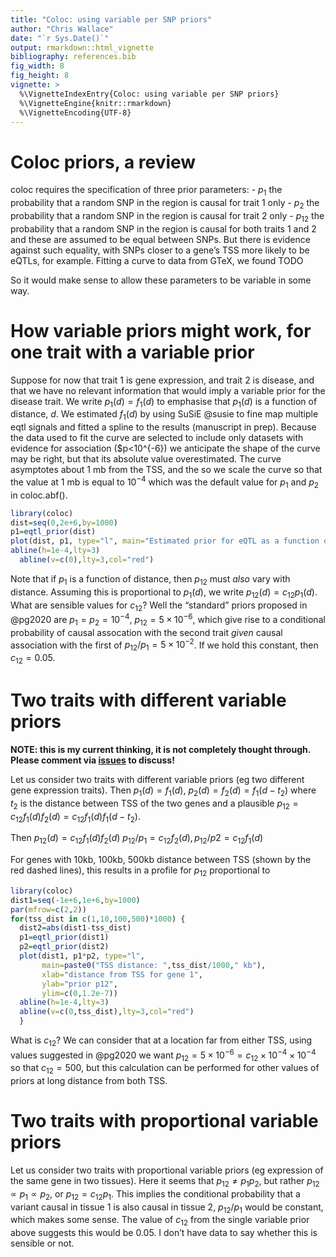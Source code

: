 ```yaml
---
title: "Coloc: using variable per SNP priors"
author: "Chris Wallace"
date: "`r Sys.Date()`"
output: rmarkdown::html_vignette
bibliography: references.bib  
fig_width: 8
fig_height: 8
vignette: >
  %\VignetteIndexEntry{Coloc: using variable per SNP priors}
  %\VignetteEngine{knitr::rmarkdown}
  %\VignetteEncoding{UTF-8}
---
```


# Coloc priors, a review

coloc requires the specification of three prior parameters:
- $p_1$ the probability that a random SNP in the region is causal for trait 1 only
- $p_2$ the probability that a random SNP in the region is causal for trait 2 only
- $p_{12}$ the probability that a random SNP in the region is causal for both traits 1 and 2
and these are assumed to be equal between SNPs.  But there is evidence against such equality, with SNPs closer to a gene's TSS more likely to be eQTLs, for example.  Fitting a curve to data from GTeX, we found TODO

So it would make sense to allow these parameters to be variable in some way.

# How variable priors might work, for one trait with a variable prior

<!-- There are constraints on the priors.  For example, at any SNP, $p_1 + p_2 + p_{12} << 1$.  But there are logical constraints too.   -->

Suppose for now that trait 1 is gene expression, and trait 2 is disease, and that we have no relevant information that would imply a variable prior for the disease trait.  We write $p_1(d)=f_1(d)$ to emphasise that $p_1(d)$ is a function of distance, $d$. 
We estimated $f_1(d)$ by using SuSiE @susie to fine map multiple eqtl signals and fitted a spline to the results (manuscript in prep).   Because the data used to fit the curve are selected to include only datasets with evidence for association ($p<10^{-6}) we anticipate the shape of the curve may be right, but that its absolute value overestimated.  The curve asymptotes about 1 mb from the TSS, and the so we scale the curve so that the value at 1 mb is equal to $10^{-4}$ which was the default value for $p_1$ and $p_2$ in coloc.abf().


```r
library(coloc)
dist=seq(0,2e+6,by=1000)
p1=eqtl_prior(dist)
plot(dist, p1, type="l", main="Estimated prior for eQTL as a function of distance", xlab="distance from TSS", ylab="prior p1 or p2")
abline(h=1e-4,lty=3)
  abline(v=c(0),lty=3,col="red")
```

Note that if $p_{1}$ is a function of distance, then $p_{12}$ must *also* vary with distance. Assuming this is proportional to $p_1(d)$, we write $p_{12}(d)=c_{12}p_1(d)$.
What are sensible values for $c_{12}$?
Well the "standard" priors proposed in @pg2020 are $p_1=p_2=10^{-4}$, $p_{12}=5\times 10^{-6}$, which give rise to a conditional probability of causal assocation with the second trait *given* causal association with the first of $p_{12}/p_1 = 5\times 10^{-2}$.  If we hold this constant, then $c_{12}=0.05$.

# Two traits with different variable priors

**NOTE: this is my current thinking, it is not completely thought through.  Please comment via [issues](https://github.com/chr1swallace/coloc/issues) to discuss!**

  Let us consider two traits with different variable priors (eg two different gene expression traits). Then $p_1(d)=f_1(d)$, $p_2(d)=f_2(d)=f_1(d-t_2)$ where $t_2$ is the distance between TSS of the two genes and a plausible $p_{12}=c_{12}f_1(d)f_2(d)=c_{12}f_1(d)f_1(d-t_2)$.

Then $p_{12}(d) = c_{12}f_1(d)f_2(d)$
$p_{12}/p_1 = c_{12}f_2(d), p_{12}/p2 = c_{12}f_1(d)$

For genes with 10kb, 100kb, 500kb distance between TSS (shown by the red dashed lines), this results in a profile for $p_12$ proportional to

```r
library(coloc)
dist1=seq(-1e+6,1e+6,by=1000)
par(mfrow=c(2,2))
for(tss_dist in c(1,10,100,500)*1000) {
  dist2=abs(dist1-tss_dist)
  p1=eqtl_prior(dist1)
  p2=eqtl_prior(dist2)
  plot(dist1, p1*p2, type="l",
       main=paste0("TSS distance: ",tss_dist/1000," kb"),
       xlab="distance from TSS for gene 1",
       ylab="prior p12",
       ylim=c(0,1.2e-7))
  abline(h=1e-4,lty=3)
  abline(v=c(0,tss_dist),lty=3,col="red")
  }
```

What is $c_{12}$?  We can consider that at a location far from either TSS, using values suggested in @pg2020 we want $p_{12} = 5\times10^{-6} = c_{12} \times 10^{-4}\times10^{-4}$ so that $c_{12}=500$, but this calculation can be performed for other values of priors at long distance from both TSS.

# Two traits with proportional variable priors

  Let us consider two traits with proportional variable priors (eg expression of the same gene in two tissues). Here it seems that $p_{12}\neq p_1p_2$, but rather $p_{12} \propto p_1 \propto p_2$, or $p_{12}=c_{12}p_1$.  This implies the conditional probability that a variant causal in tissue 1 is also causal in tissue 2, $p_{12}/p_1$ would be constant, which makes some sense.  The value of $c_{12}$ from the single variable prior above suggests this would be 0.05.  I don't have data to say whether this is sensible or not.
